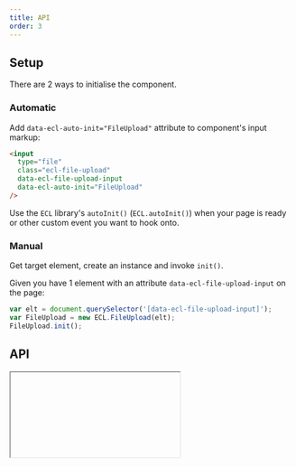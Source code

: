 ```yaml
---
title: API
order: 3
---
```



## Setup

There are 2 ways to initialise the component.

### Automatic

Add `data-ecl-auto-init="FileUpload"` attribute to component's input markup:

```html
<input
  type="file"
  class="ecl-file-upload"
  data-ecl-file-upload-input
  data-ecl-auto-init="FileUpload"
/>
```

Use the `ECL` library's `autoInit()` (`ECL.autoInit()`) when your page is ready or other custom event you want to hook onto.

### Manual

Get target element, create an instance and invoke `init()`.

Given you have 1 element with an attribute `data-ecl-file-upload-input` on the page:

```js
var elt = document.querySelector('[data-ecl-file-upload-input]');
var FileUpload = new ECL.FileUpload(elt);
FileUpload.init();
```

## API

<Iframe url="../../../../apis/FileUpload.html" />
